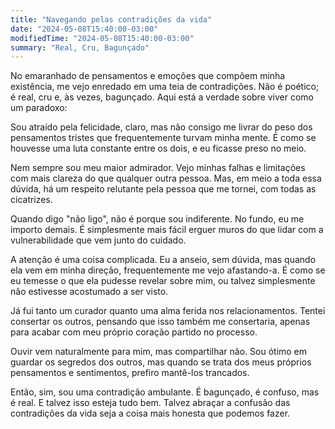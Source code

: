 ```yaml
---
title: "Navegando pelas contradições da vida"
date: "2024-05-08T15:40:00-03:00"
modifiedTime: "2024-05-08T15:40:00-03:00"
summary: "Real, Cru, Bagunçado"
---
```


No emaranhado de pensamentos e emoções que compõem minha existência, me vejo enredado em uma teia de contradições. Não é poético; é real, cru e, às vezes, bagunçado. Aqui está a verdade sobre viver como um paradoxo:

Sou atraído pela felicidade, claro, mas não consigo me livrar do peso dos pensamentos tristes que frequentemente turvam minha mente. É como se houvesse uma luta constante entre os dois, e eu ficasse preso no meio.

Nem sempre sou meu maior admirador. Vejo minhas falhas e limitações com mais clareza do que qualquer outra pessoa. Mas, em meio a toda essa dúvida, há um respeito relutante pela pessoa que me tornei, com todas as cicatrizes.

Quando digo "não ligo", não é porque sou indiferente. No fundo, eu me importo demais. É simplesmente mais fácil erguer muros do que lidar com a vulnerabilidade que vem junto do cuidado.

A atenção é uma coisa complicada. Eu a anseio, sem dúvida, mas quando ela vem em minha direção, frequentemente me vejo afastando-a. É como se eu temesse o que ela pudesse revelar sobre mim, ou talvez simplesmente não estivesse acostumado a ser visto.

Já fui tanto um curador quanto uma alma ferida nos relacionamentos. Tentei consertar os outros, pensando que isso também me consertaria, apenas para acabar com meu próprio coração partido no processo.

Ouvir vem naturalmente para mim, mas compartilhar não. Sou ótimo em guardar os segredos dos outros, mas quando se trata dos meus próprios pensamentos e sentimentos, prefiro mantê-los trancados.

Então, sim, sou uma contradição ambulante. É bagunçado, é confuso, mas é real. E talvez isso esteja tudo bem. Talvez abraçar a confusão das contradições da vida seja a coisa mais honesta que podemos fazer.
